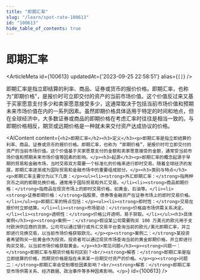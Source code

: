 ```yaml
---
title: "即期汇率"
slug: "/learn/spot-rate-100613"
id: "100613"
hide_table_of_contents: true
---
```



# 即期汇率

<ArticleMeta id={100613} updatedAt={'2023-09-25 22:58:51'} alias={`[]`} />
<div className='border-solid border-b border-t-0 my-4 border-[var(--ifm-color-gray-300)]' />

即期汇率是指立即结算的利率、商品、证券或货币的报价价格。即期汇率，也称为"即期价格"，是报价时可立即交付的资产的当前市场价值。这个价值反过来又基于买家愿意支付多少和卖家愿意接受多少，这通常取决于包括当前市场价值和预期未来市场价值在内的一系列因素。虽然即期价格具体适用于特定的时间和地点，但在全球经济中，大多数证券或商品的即期价格在考虑汇率时往往是相当一致的。与即期价格相反，期货或远期价格是一种就未来交付资产达成协议的价格。

<AIContent content={`<h2>即期汇率</h2><h3>定义</h3><p>即期汇率是指立即结算的利率、商品、证券或货币的报价价格。即期汇率，也称为 “即期价格”，是报价时可立即交付的资产的当前市场价值。这个价值基于买家愿意支付的金额和卖家愿意接受的金额，通常受当前市场价值和预期未来市场价值等因素的影响。</p><h3>起源</h3><p>即期汇率的概念起源于早期的贸易和金融市场，当时交易双方需要一个标准化的价格来进行即时交易。随着全球经济的发展，即期汇率逐渐成为国际贸易和金融市场中的重要组成部分。</p><h3>类别与特点</h3><p>即期汇率主要分为以下几类：</p><ul><li><strong>外汇即期汇率：</strong>指两种货币之间的即期兑换价格，通常用于国际贸易和外汇交易。</li><li><strong>商品即期价格：</strong>指商品在现货市场上的即时交易价格，如黄金、石油等。</li><li><strong>证券即期价格：</strong>指股票、债券等金融资产在证券市场上的即时交易价格。</li></ul><p>即期汇率的特点包括：</p><ul><li><strong>即时性：</strong>交易在报价时立即结算。</li><li><strong>市场驱动：</strong>价格由市场供需关系决定。</li><li><strong>透明性：</strong>价格公开透明，易于获取。</li></ul><h3>具体案例</h3><p><strong>案例一：</strong>假设某公司需要购买 100 万美元的欧元用于支付欧洲供应商的货款。公司可以通过银行或外汇交易平台查询当前的欧元/美元即期汇率，并立即进行兑换交易，以当前市场价格获取欧元。</p><p><strong>案例二：</strong>某投资者希望购买一批黄金作为投资。投资者可以通过现货市场查询当前的黄金即期价格，并立即进行购买交易，以当前市场价格获取黄金。</p><h3>常见问题</h3><p><strong>问题一：</strong>即期汇率与期货价格有何区别？<br/><strong>解答：</strong>即期汇率是指立即结算的价格，而期货价格是指在未来某一日期交付资产的价格。</p><p><strong>问题二：</strong>即期汇率会受到哪些因素影响？<br/><strong>解答：</strong>即期汇率受市场供需关系、经济数据、政治事件等多种因素影响。</p>`} id={100613} />
